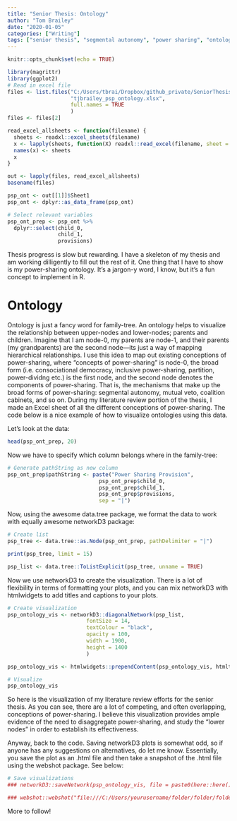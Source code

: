 ```yaml
---
title: "Senior Thesis: Ontology"
author: "Tom Brailey"
date: "2020-01-05"
categories: ["Writing"]
tags: ["senior thesis", "segmental autonomy", "power sharing", "ontology"]
---
```


```r
knitr::opts_chunk$set(echo = TRUE)

library(magrittr)
library(ggplot2)
# Read in excel file 
files <- list.files("C:/Users/tbrai/Dropbox/github_private/SeniorThesis/data/",
                    "tjbrailey_psp_ontology.xlsx", 
                    full.names = TRUE
                    )
files <- files[2]

read_excel_allsheets <- function(filename) { 
  sheets <- readxl::excel_sheets(filename) 
  x <- lapply(sheets, function(X) readxl::read_excel(filename, sheet = X)) 
  names(x) <- sheets 
  x 
} 

out <- lapply(files, read_excel_allsheets)
basename(files)

psp_ont <- out[[1]]$Sheet1
psp_ont <- dplyr::as_data_frame(psp_ont)

# Select relevant variables
psp_ont_prep <- psp_ont %>%
  dplyr::select(child_0,
                child_1,
                provisions)
```

Thesis progress is slow but rewarding. I have a skeleton of my thesis and am working dilligently to fill out the rest of it. One thing that I have to show is my power-sharing ontology. It's a jargon-y word, I know, but it's a fun concept to implement in R.

# Ontology
Ontology is just a fancy word for family-tree. An ontology helps to visualize the relationship between upper-nodes and lower-nodes; parents and children. Imagine that I am node-0, my parents are node-1, and their parents (my grandparents) are the second node---its just a way of mapping hierarchical relationships. I use this idea to map out existing conceptions of power-sharing, where "concepts of power-sharing" is node-0, the broad form (i.e. consociational democracy, inclusive power-sharing, partition, power-dividng etc.) is the first node, and the second node denotes the components of power-sharing. That is, the mechanisms that make up the broad forms of power-sharing: segmental autonomy, mutual veto, coalition cabinets, and so on. During my literature review portion of the thesis, I made an Excel sheet of all the different conceptions of power-sharing. The code below is a nice example of how to visualize ontologies using this data. 

Let's look at the data:
```r
head(psp_ont_prep, 20)
```

Now we have to specify which column belongs where in the family-tree:  
```r
# Generate pathString as new column
psp_ont_prep$pathString <- paste("Power Sharing Provision",
                             psp_ont_prep$child_0,
                             psp_ont_prep$child_1,
                             psp_ont_prep$provisions,
                             sep = "|")
```

Now, using the awesome data.tree package, we format the data to work with equally awesome networkD3 package: 
```r
# Create list 
psp_tree <- data.tree::as.Node(psp_ont_prep, pathDelimiter = "|")

print(psp_tree, limit = 15)

psp_list <- data.tree::ToListExplicit(psp_tree, unname = TRUE)
```

Now we use networkD3 to create the visualization. There is a lot of flexibility in terms of formatting your plots, and you can mix networkD3 with htmlwidgets to add titles and captions to your plots.
```r
# Create visualization
psp_ontology_vis <- networkD3::diagonalNetwork(psp_list, 
                         fontSize = 14,
                         textColour = "black",
                         opacity = 100,
                         width = 1900,
                         height = 1400
                         )

psp_ontology_vis <- htmlwidgets::prependContent(psp_ontology_vis, htmltools::tags$h1("Full Mapping of Power-Sharing Conceptions"))

# Visualize
psp_ontology_vis
```

So here is the visualization of my literature review efforts for the senior thesis. As you can see, there are a lot of competing, and often overlapping, conceptions of power-sharing. I believe this visualization provides ample evidence of the need to disaggregate power-sharing, and study the "lower nodes" in order to establish its effectiveness.

Anyway, back to the code. Saving networkD3 plots is somewhat odd, so if anyone has any suggestions on alternatives, do let me know. Essentially, you save the plot as an .html file and then take a snapshot of the .html file using the webshot package. See below: 
```r
# Save visualizations
### networkD3::saveNetwork(psp_ontology_vis, file = paste0(here::here(), '/vis/psp_ontology_vis.html'))

### webshot::webshot("file:///C:/Users/yourusername/folder/folder/folder/vis/psp_ontology_vis.html", paste0(here::here(), "/vis/psp_ontology_vis.png"))
```

More to follow!